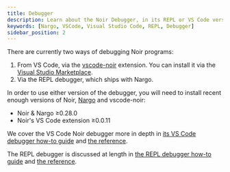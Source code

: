 ```yaml
---
title: Debugger
description: Learn about the Noir Debugger, in its REPL or VS Code versions.
keywords: [Nargo, VSCode, Visual Studio Code, REPL, Debugger]
sidebar_position: 2
---
```



<Experimental />

There are currently two ways of debugging Noir programs:

1. From VS Code, via the [vscode-noir](https://github.com/noir-lang/vscode-noir) extension. You can install it via the [Visual Studio Marketplace](https://marketplace.visualstudio.com/items?itemName=noir-lang.vscode-noir).
2. Via the REPL debugger, which ships with Nargo.

In order to use either version of the debugger, you will need to install recent enough versions of Noir, [Nargo](../getting_started/noir_installation.md) and vscode-noir:

- Noir & Nargo ≥0.28.0
- Noir's VS Code extension ≥0.0.11

We cover the VS Code Noir debugger more in depth in [its VS Code debugger how-to guide](../how_to/debugger/debugging_with_vs_code.mdx) and [the reference](../reference/debugger/debugger_vscode.mdx).

The REPL debugger is discussed at length in [the REPL debugger how-to guide](../how_to/debugger/debugging_with_the_repl.mdx) and [the reference](../reference/debugger/debugger_repl.mdx).
